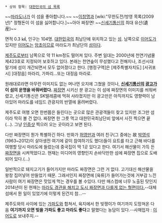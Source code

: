  * 상위 항목: [[대한민국의 섬 목록]]

~~[[마라도나]]가 이 섬을 좋아합니다.~~
~~[[신세기통신|이창명]]과 [wiki:"무한도전/방영 목록(2009년)" 정형돈이 이 섬을 싫어합니다.]~~아아 짜장면!
~~[[신세기통신]]의 최대 유산(遺産)~~

면적 0.3 ㎢, 인구는 104명.
[[대한민국]]의 최남단에 위치하고 있는 [[섬]].
남쪽으로 [[이어도]]가 있지만 [[이어도]]는 [[암초]]이므로 마라도가 최남단의 [[섬]]이다.

[[제주도]]로부터 남쪽으로 약 11 km정도 떨어져 있다. 주변 일대는 2000년에 천연기념물 제423호로 지정되어 보호하고 있다. 본래는 천연숲이 무성했다고 전해지나, 조선시대 말기에 섬이 개간되면서 모두 없어졌다고 한다. [행정구역]은 [제주특별자치도] [서귀포시] [대정읍] 마라리, 가파리...또는 대정읍 마라로.

원래대로라면 아무런 이미지도 없는 머나먼 오지에 그쳤을 것이나, '''[[신세기통신]]의 [[광고]]가 이 섬의 운명을 바꿔버렸다.''' [[짜장면]] 시키신 분 광고는 이 섬에 짜장면의 이미지를 씌워버렸고, 신세기통신은 SK텔레콤에 먹혀 사라졌지만 이 광고만은 아직까지도 영향력이 남아있어 마라도를 네임드 관광지의 반열에 올려버렸다.

제주도로 여행 오면 한번쯤은 들린다는 곳으로 많은 관광객들이 찾고 있지만 조그만 섬이라 딱히 볼 건 없다. 짜장면 한 그릇 먹고 대한민국최남단비 앞에서 사진 찍으면 끝 (...). 그냥 [[인증샷]] 찍으러 오는 곳이라고 보면 된다.

다만 짜장면이 뭔가 특별하긴 하다. 만화가 [[허영만]]과 여러 친구(그 중에는 故 [[박영석]](1963~2012)이 살아생전 여기에 같이 참여하기도 했다)들이 요트를 타고 근해 바다를 여행할 당시 마라도에 들렀는데 중국집이 딱 1곳 있다고 한다. 여기서 해산물이 가득 든 [[짜장면]]을 시켜먹었다고. 현재는 미디어의 영향인지 손바닥만한 섬에 짜장면 집으로 도배되어 있다.(...)

일반적으로 돼지고기가 들어가지만 마라도 짜장면은 그런 거 없다. 고기대신 해산물을 왕창 집어넣어 만들었기 때문. 그래서인지 짜장면에 [육류]가 들어가는것에 거부감 느낀 사람이 여기 짜장면은 맛있게 먹는 경우를 볼 수있다. 다만 매스컴에 너무 노출된 탓인지 2014년이 된 현재는 [http://slds2.tistory.com/1452 마라도 경관을 해치고 도시 짜장면과 다를게 없는 형편이다.]--대체 섬에서 뭔 일이 있었기에 이렇게 된건지 참...--

제주도와의 사이에 있는 [[가파도]]와 합쳐서, 육지에서 한 빚쟁이가 여기까지 도망쳐온 다음 '''여기까지 오면 빚을 가파도 좋고 마라도 좋다'''고 말했다는 농담이 있다.--사채업자 : [[이어도]]로 보내주지.--
